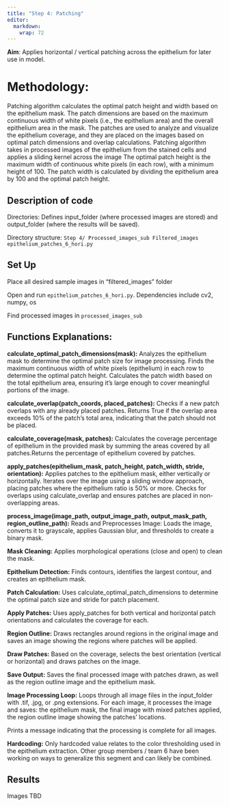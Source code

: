 ```yaml
---
title: "Step 4: Patching"
editor: 
  markdown: 
    wrap: 72
---
```


**Aim**: Applies horizontal / vertical patching across the epithelium
for later use in model.

# **Methodology**:

Patching algorithm calculates the optimal patch height and width based
on the epithelium mask. The patch dimensions are based on the maximum
continuous width of white pixels (i.e., the epithelium area) and the
overall epithelium area in the mask. The patches are used to analyze and
visualize the epithelium coverage, and they are placed on the images
based on optimal patch dimensions and overlap calculations. Patching
algorithm takes in processed images of the epithelium from the stained
cells and applies a sliding kernel across the image The optimal patch
height is the maximum width of continuous white pixels (in each row),
with a minimum height of 100. The patch width is calculated by dividing
the epithelium area by 100 and the optimal patch height.

## Description of code

Directories: Defines input_folder (where processed images are stored)
and output_folder (where the results will be saved).

Directory structure:
`Step 4/ Processed_images_sub Filtered_images epithelium_patches_6_hori.py`

## Set Up

Place all desired sample images in “filtered_images” folder

Open and run `epithelium_patches_6_hori.py`. Dependencies include cv2,
numpy, os

Find processed images in `processed_images_sub`

## Functions Explanations:

**calculate_optimal_patch_dimensions(mask):** Analyzes the epithelium
mask to determine the optimal patch size for image processing. Finds the
maximum continuous width of white pixels (epithelium) in each row to
determine the optimal patch height. Calculates the patch width based on
the total epithelium area, ensuring it's large enough to cover
meaningful portions of the image.

**calculate_overlap(patch_coords, placed_patches):** Checks if a new
patch overlaps with any already placed patches. Returns True if the
overlap area exceeds 10% of the patch's total area, indicating that the
patch should not be placed.

**calculate_coverage(mask, patches):** Calculates the coverage
percentage of epithelium in the provided mask by summing the areas
covered by all patches.Returns the percentage of epithelium covered by
patches.

**apply_patches(epithelium_mask, patch_height, patch_width, stride,
orientation):** Applies patches to the epithelium mask, either
vertically or horizontally. Iterates over the image using a sliding
window approach, placing patches where the epithelium ratio is 50% or
more. Checks for overlaps using calculate_overlap and ensures patches
are placed in non-overlapping areas.

**process_image(image_path, output_image_path, output_mask_path,
region_outline_path):** Reads and Preprocesses Image: Loads the image,
converts it to grayscale, applies Gaussian blur, and thresholds to
create a binary mask.

**Mask Cleaning:** Applies morphological operations (close and open) to
clean the mask.

**Epithelium Detection:** Finds contours, identifies the largest
contour, and creates an epithelium mask.

**Patch Calculation:** Uses calculate_optimal_patch_dimensions to
determine the optimal patch size and stride for patch placement.

**Apply Patches:** Uses apply_patches for both vertical and horizontal
patch orientations and calculates the coverage for each.

**Region Outline:** Draws rectangles around regions in the original
image and saves an image showing the regions where patches will be
applied.

**Draw Patches:** Based on the coverage, selects the best orientation
(vertical or horizontal) and draws patches on the image.

**Save Output:** Saves the final processed image with patches drawn, as
well as the region outline image and the epithelium mask.

**Image Processing Loop:** Loops through all image files in the
input_folder with .tif, .jpg, or .png extensions. For each image, it
processes the image and saves: the epithelium mask, the final image with
mixed patches applied, the region outline image showing the patches'
locations.

Prints a message indicating that the processing is complete for all
images.

**Hardcoding:** Only hardcoded value relates to the color thresholding
used in the epithelium extraction. Other group members / team 6 have
been working on ways to generalize this segment and can likely be
combined.

## Results

Images TBD
